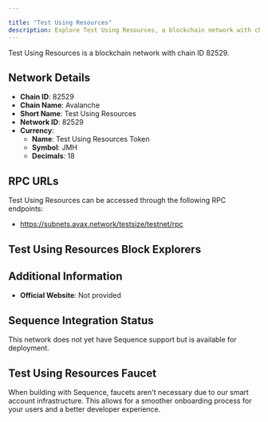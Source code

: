 ```yaml
---

title: "Test Using Resources"
description: Explore Test Using Resources, a blockchain network with chain ID 82529. Learn about its native currency, Test Using Resources Token, and how to interact with the network.
---
```




Test Using Resources is a blockchain network with chain ID 82529.

## Network Details

- **Chain ID**: 82529
- **Chain Name**: Avalanche
- **Short Name**: Test Using Resources
- **Network ID**: 82529
- **Currency**: 
  - **Name**: Test Using Resources Token
  - **Symbol**: JMH
  - **Decimals**: 18

## RPC URLs

Test Using Resources can be accessed through the following RPC endpoints:

- https://subnets.avax.network/testsize/testnet/rpc

## Test Using Resources Block Explorers



## Additional Information

- **Official Website**: Not provided

## Sequence Integration Status

This network does not yet have Sequence support but is available for deployment.

## Test Using Resources Faucet

When building with Sequence, faucets aren't necessary due to our smart account infrastructure. This allows for a smoother onboarding process for your users and a better developer experience.
